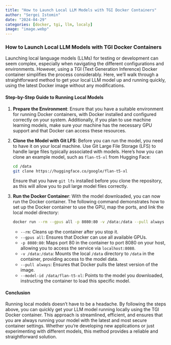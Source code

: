 ```yaml
---
title: "How to Launch Local LLM Models with TGI Docker Containers"
author: "Sergei Istomin"
date: "2024-04-29"
categories: [docker, tgi, llm, localy]
image: "image.webp"
---
```

### How to Launch Local LLM Models with TGI Docker Containers

Launching local language models (LLMs) for testing or development can seem complex, especially when navigating the different configurations and environments. However, using a TGI (Text Generation Inference) Docker container simplifies the process considerably. Here, we'll walk through a straightforward method to get your local LLM model up and running quickly, using the latest Docker image without any modifications.

#### Step-by-Step Guide to Running Local Models

1. **Prepare the Environment**:
   Ensure that you have a suitable environment for running Docker containers, with Docker installed and configured correctly on your system. Additionally, if you plan to use machine learning models, make sure your machine has the necessary GPU support and that Docker can access these resources.

2. **Clone the Model with Git LFS**:
   Before you can run the model, you need to have it on your local machine. Use Git Large File Storage (LFS) to handle large files typically associated with models. Here's how you can clone an example model, such as `flan-t5-xl` from Hugging Face:

   ```bash
   cd /data
   git clone https://huggingface.co/google/flan-t5-xl
   ```

   Ensure that you have `git lfs` installed before you clone the repository, as this will allow you to pull large model files correctly.

3. **Run the Docker Container**:
   With the model downloaded, you can now run the Docker container. The following command demonstrates how to set up the Docker container to use the GPU, map the ports, and link the local model directory:

   ```bash
   docker run --rm --gpus all -p 8080:80 -v /data:/data --pull always ghcr.io/huggingface/text-generation-inference:latest --model-id /data/flan-t5-xl
   ```

   - `--rm`: Cleans up the container after you stop it.
   - `--gpus all`: Ensures that Docker can use all available GPUs.
   - `-p 8080:80`: Maps port 80 in the container to port 8080 on your host, allowing you to access the service via `localhost:8080`.
   - `-v /data:/data`: Mounts the local `/data` directory to `/data` in the container, providing access to the model data.
   - `--pull always`: Ensures that Docker pulls the latest version of the image.
   - `--model-id /data/flan-t5-xl`: Points to the model you downloaded, instructing the container to load this specific model.

#### Conclusion

Running local models doesn't have to be a headache. By following the steps above, you can quickly get your LLM model running locally using the TGI Docker container. This approach is streamlined, efficient, and ensures that you are always running your model with the latest and most secure container settings. Whether you're developing new applications or just experimenting with different models, this method provides a reliable and straightforward solution.

